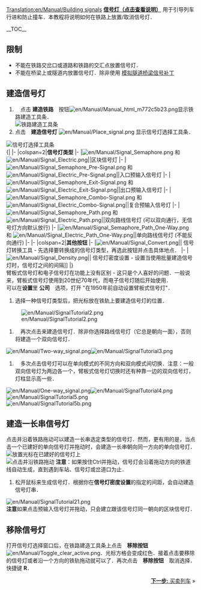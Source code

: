 [[Translation:en/Manual/Building signals]]
{{zh/Manual/Tutorial/教程}}
'''[[zh/Manual/信号灯|信号灯（点击查看说明）]]''' 用于引导列车行进和防止撞车．本教程将说明如何在铁路上放置/取消信号灯．

__TOC__
== 限制 ==
* 不能在铁路交岔口或道路和铁路的交汇点放置信号灯．
* 不能在桥梁上或隧道内放置信号灯．除非使用 [[en/Community/Patches/Tunnel Signals|模拟隧道桥梁信号补丁]]

== 建造信号灯 ==
#　点击 '''建造铁路'''　按钮[[File:en/Manual/Manual html m772c5b23.png]]显示铁路建造工具条．<br/>[[File:en/Manual/Railroad Construction.png|none|frame|铁路建造工具条]]
# 点击　'''建造信号灯''' [[File:en/Manual/Place signal.png]] 显示信号灯选择工具条．<br/>
[[File:en/Manual/Signal Selection.png|none|frame|信号灯选择工具条]]<br/>
{|
|-
|colspan=2|'''信号灯类型'''
|-
|[[File:en/Manual/Signal Semaphore.png]] 和 [[File:en/Manual/Signal Electric.png]]||区块信号灯
|-
|[[File:en/Manual/Signal Semaphore Pre-Signal.png]] 和 [[File:en/Manual/Signal Electric Pre-Signal.png]]||入口预输入信号灯
|-
|[[File:en/Manual/Signal Semaphore Exit-Signal.png]] 和 [[File:en/Manual/Signal Electric Exit-Signal.png]]||出口预输入信号灯
|-
|[[File:en/Manual/Signal Semaphore Combo-Signal.png]] 和 [[File:en/Manual/Signal Electric Combo-Signal.png]]||复合预输入信号灯
|-
|[[File:en/Manual/Signal Semaphore Path.png]] 和 [[File:en/Manual/Signal Electric Path.png]]||双向路线信号灯 (可以双向通行，无信号灯方向默认放行)
|-
|[[File:en/Manual/Signal Semaphore Path One-Way.png]] 和 [[File:en/Manual/Signal Electric Path One-Way.png]]||单向路线信号灯 (不能反向通行)
|-
|-
|colspan=2|'''其他按钮'''
|-
|[[File:en/Manual/Signal Convert.png]]|| 信号灯转换工具 - 先选择要转换成的信号灯类型，再选此按钮并点击具体地点．
|-
|[[File:en/Manual/Signal Density.png]]|| 信号灯密度设置 - 设置当使用批量建造信号灯时，信号灯之间的间隔]]
|}<br/>
臂板式信号灯和电子信号灯在功能上没有区别 - 这只是个人喜好的问题．一般说来，臂板式信号灯使用到20世纪70年代，而电子信号灯随后开始使用．<br/>
可以在'''设置'''里 '''公司'''　选项，打开 "在1950年前自动设置臂板式信号灯"．<br/>

#选择一种信号灯类型后，把光标放在铁轨上要建造信号灯的位置．<br/>
[[File:en/Manual/SignalTutorial2.png|none|frame]]
#　再次点击来建造信号灯．除非你选择路线信号灯（它总是朝向一面），否则将建造一个双向信号灯．<br/>
[[File:en/Manual/Two-way signal.png|frame|left]][[File:en/Manual/SignalTutorial3.png|none|frame]]
#　多次点击信号灯可以在单向模式的不同方向和双向模式间切换．注意：一般双向信号灯为两边各一个，臂板式信号灯切换时还有种靠一边的双向信号灯，灯柱显示高一些．<br/>
[[File:en/Manual/One-way signal.png|frame|left]][[File:en/Manual/SignalTutorial4.png|none|frame]]
<br/>[[File:en/Manual/SignalTutorial5.png|none|frame]]
<br/>[[File:en/Manual/SignalTutorial5b.png|none|frame]]

== 建造一长串信号灯 ==
点击并沿着铁路拖动可以建造一长串选定类型的信号灯．然而，更有用的是，当点击一个已建好的单向信号灯并拖动时，会建造一长串朝向同一方向的单向信号灯．<br/>
[[File:en/Manual/SignalTutorial4.png|none|frame|放置光标在已建好的信号灯上]]
<br/>[[File:en/Manual/SignalTutorial20.png|none|frame|点击并沿铁路拖动]]
'''注意'''：如果按住Ctrl并拖动，信号灯会沿着拖动方向的铁道线自动生成，直到遇到车站、信号灯或岔道口为止．

#松开鼠标来生成信号灯．根据你在'''信号灯密度设置'''的指定的间距，会自动建造信号灯串．<br/>
[[File:en/Manual/SignalTutorial21.png|none|frame]]<br/>
'''注意'''如果点击预输入信号灯并拖动，只会建立跟该信号灯同一朝向的区块信号灯．

== 移除信号灯 ==
打开信号灯选择窗口后，在铁路建造工具条上点击　'''移除按钮'''[[File:en/Manual/Toggle clear active.png]]．光标方格会变成红色．接着点击要移除的信号灯或者沿一个方向的铁轨拖动就可以了．再次点击　'''移除按钮'''　取消选择．快捷键 '''R'''．

<span style="float: right">[[zh/Manual/教程/买卖列车|'''下一步:''' 买卖列车]] &raquo;</span>